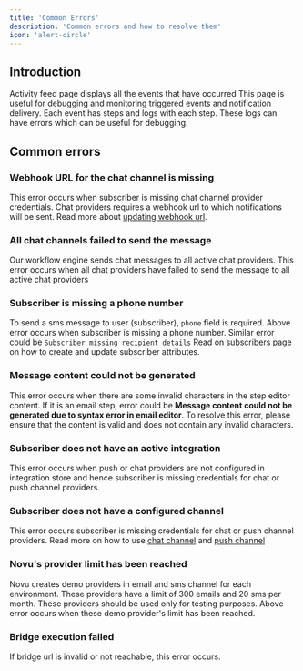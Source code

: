 ```yaml
---
title: 'Common Errors'
description: 'Common errors and how to resolve them'
icon: 'alert-circle'
---
```


## Introduction

Activity feed page displays all the events that have occurred This page is useful for debugging and monitoring triggered events and notification delivery. Each event has steps and logs with each step. These logs can have errors which can be useful for debugging.

## Common errors

### Webhook URL for the chat channel is missing

This error occurs when subscriber is missing chat channel provider credentials. Chat providers requires a webhook url to which notifications will be sent. Read more about [updating webhook url](/platform/integrations/chat#update-credential-webhookurl).


### All chat channels failed to send the message

Our workflow engine sends chat messages to all active chat providers. This error occurs when all chat providers have failed to send the message to all active chat providers

### Subscriber is missing a phone number

To send a sms message to user (subscriber), `phone` field is required. Above error occurs when subscriber is missing a phone number. Similar error could be `Subscriber missing recipient details` Read on [subscribers page](/platform/concepts/subscribers) on how to create and update subscriber attributes.

### Message content could not be generated

This error occurs when there are some invalid characters in the step editor content. If it is an email step, error could be **Message content could not be generated due to syntax error in email editor**. To resolve this error, please ensure that the content is valid and does not contain any invalid characters.

### Subscriber does not have an active integration

This error occurs when push or chat providers are not configured in integration store and hence subscriber is missing credentials for chat or push channel providers. 

### Subscriber does not have a configured channel

This error occurs subscriber is missing credentials for chat or push channel providers. Read more on how to use [chat channel](/platform/integrations/chat) and [push channel](/platform/integrations/push)

### Novu's provider limit has been reached

Novu creates demo providers in email and sms channel for each environment. These providers have a limit of 300 emails and 20 sms per month. These providers should be used only for testing purposes. Above error occurs when these demo provider's limit has been reached.

### Bridge execution failed
If bridge url is invalid or not reachable, this error occurs.
